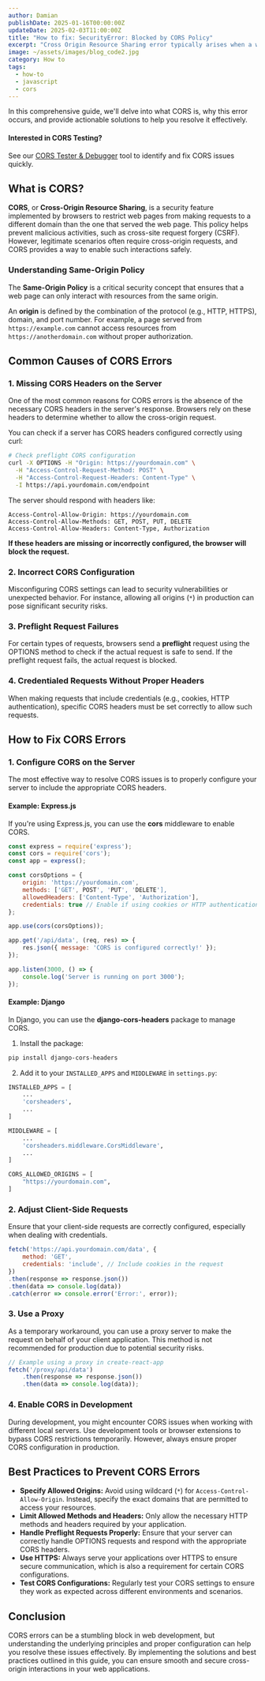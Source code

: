 ```yaml
---
author: Damian
publishDate: 2025-01-16T00:00:00Z
updateDate: 2025-02-03T11:00:00Z
title: "How to fix: SecurityError: Blocked by CORS Policy"
excerpt: "Cross Origin Resource Sharing error typically arises when a web application attempts to make a request to a different domain than the one that served the web page, violating the browser's Same-Origin Policy."
image: ~/assets/images/blog_code2.jpg
category: How to
tags:
  - how-to
  - javascript
  - cors
---
```


In this comprehensive guide, we'll delve into what CORS is, why this error occurs, and provide actionable solutions to help you resolve it effectively.

#### Interested in CORS Testing?

See our [CORS Tester & Debugger](/cors-tester/) tool to identify and fix CORS issues quickly.

## What is CORS?

**CORS**, or **Cross-Origin Resource Sharing**, is a security feature implemented by browsers to restrict web pages from making requests to a different domain than the one that served the web page. This policy helps prevent malicious activities, such as cross-site request forgery (CSRF). However, legitimate scenarios often require cross-origin requests, and CORS provides a way to enable such interactions safely.

### Understanding Same-Origin Policy

The **Same-Origin Policy** is a critical security concept that ensures that a web page can only interact with resources from the same origin.

An **origin** is defined by the combination of the protocol (e.g., HTTP, HTTPS), domain, and port number. For example, a page served from `https://example.com` cannot access resources from `https://anotherdomain.com` without proper authorization.

## Common Causes of CORS Errors

### 1. Missing CORS Headers on the Server

One of the most common reasons for CORS errors is the absence of the necessary CORS headers in the server's response. Browsers rely on these headers to determine whether to allow the cross-origin request.

You can check if a server has CORS headers configured correctly using curl:

~~~bash
# Check preflight CORS configuration
curl -X OPTIONS -H "Origin: https://yourdomain.com" \
  -H "Access-Control-Request-Method: POST" \
  -H "Access-Control-Request-Headers: Content-Type" \
  -I https://api.yourdomain.com/endpoint
~~~

The server should respond with headers like:

~~~http
Access-Control-Allow-Origin: https://yourdomain.com
Access-Control-Allow-Methods: GET, POST, PUT, DELETE
Access-Control-Allow-Headers: Content-Type, Authorization
~~~

**If these headers are missing or incorrectly configured, the browser will block the request.**

### 2. Incorrect CORS Configuration

Misconfiguring CORS settings can lead to security vulnerabilities or unexpected behavior. For instance, allowing all origins (`*`) in production can pose significant security risks.

### 3. Preflight Request Failures

For certain types of requests, browsers send a **preflight** request using the OPTIONS method to check if the actual request is safe to send. If the preflight request fails, the actual request is blocked.

### 4. Credentialed Requests Without Proper Headers

When making requests that include credentials (e.g., cookies, HTTP authentication), specific CORS headers must be set correctly to allow such requests.

## How to Fix CORS Errors

### 1. Configure CORS on the Server

The most effective way to resolve CORS issues is to properly configure your server to include the appropriate CORS headers.

#### Example: Express.js

If you're using Express.js, you can use the **cors** middleware to enable CORS.

~~~javascript
const express = require('express');
const cors = require('cors');
const app = express();

const corsOptions = {
    origin: 'https://yourdomain.com',
    methods: ['GET', POST', 'PUT', 'DELETE'],
    allowedHeaders: ['Content-Type', 'Authorization'],
    credentials: true // Enable if using cookies or HTTP authentication
};

app.use(cors(corsOptions));

app.get('/api/data', (req, res) => {
    res.json({ message: 'CORS is configured correctly!' });
});

app.listen(3000, () => {
    console.log('Server is running on port 3000');
});
~~~

#### Example: Django

In Django, you can use the **django-cors-headers** package to manage CORS.

1. Install the package:

~~~bash
pip install django-cors-headers
~~~

2. Add it to your `INSTALLED_APPS` and `MIDDLEWARE` in `settings.py`:

~~~python
INSTALLED_APPS = [
    ...
    'corsheaders',
    ...
]

MIDDLEWARE = [
    ...
    'corsheaders.middleware.CorsMiddleware',
    ...
]

CORS_ALLOWED_ORIGINS = [
    "https://yourdomain.com",
]
~~~

### 2. Adjust Client-Side Requests

Ensure that your client-side requests are correctly configured, especially when dealing with credentials.

~~~javascript
fetch('https://api.yourdomain.com/data', {
    method: 'GET',
    credentials: 'include', // Include cookies in the request
})
.then(response => response.json())
.then(data => console.log(data))
.catch(error => console.error('Error:', error));
~~~

### 3. Use a Proxy

As a temporary workaround, you can use a proxy server to make the request on behalf of your client application. This method is not recommended for production due to potential security risks.

~~~javascript
// Example using a proxy in create-react-app
fetch('/proxy/api/data')
    .then(response => response.json())
    .then(data => console.log(data));
~~~

### 4. Enable CORS in Development

During development, you might encounter CORS issues when working with different local servers. Use development tools or browser extensions to bypass CORS restrictions temporarily. However, always ensure proper CORS configuration in production.

## Best Practices to Prevent CORS Errors

- **Specify Allowed Origins:** Avoid using wildcard (`*`) for `Access-Control-Allow-Origin`. Instead, specify the exact domains that are permitted to access your resources.
- **Limit Allowed Methods and Headers:** Only allow the necessary HTTP methods and headers required by your application.
- **Handle Preflight Requests Properly:** Ensure that your server can correctly handle OPTIONS requests and respond with the appropriate CORS headers.
- **Use HTTPS:** Always serve your applications over HTTPS to ensure secure communication, which is also a requirement for certain CORS configurations.
- **Test CORS Configurations:** Regularly test your CORS settings to ensure they work as expected across different environments and scenarios.

## Conclusion

CORS errors can be a stumbling block in web development, but understanding the underlying principles and proper configuration can help you resolve these issues effectively.
By implementing the solutions and best practices outlined in this guide, you can ensure smooth and secure cross-origin interactions in your web applications.
